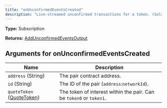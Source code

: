 ```yaml
---
title: "onUnconfirmedEventsCreated"
description: "Live-streamed unconfirmed transactions for a token. (Solana only)"
---
```


**Type:** Subscription

**Returns:** [AddUnconfirmedEventsOutput](/api-reference/types/addunconfirmedeventsoutput)

## Arguments for onUnconfirmedEventsCreated

| Name | Description |
|------|-------------|
| `address` (String) | The pair contract address. |
| `id` (String) | The ID of the pair (`address`:`networkId`). |
| `quoteToken` ([QuoteToken](/api-reference/types/quotetoken)) | The token of interest within the pair. Can be `token0` or `token1`. |

